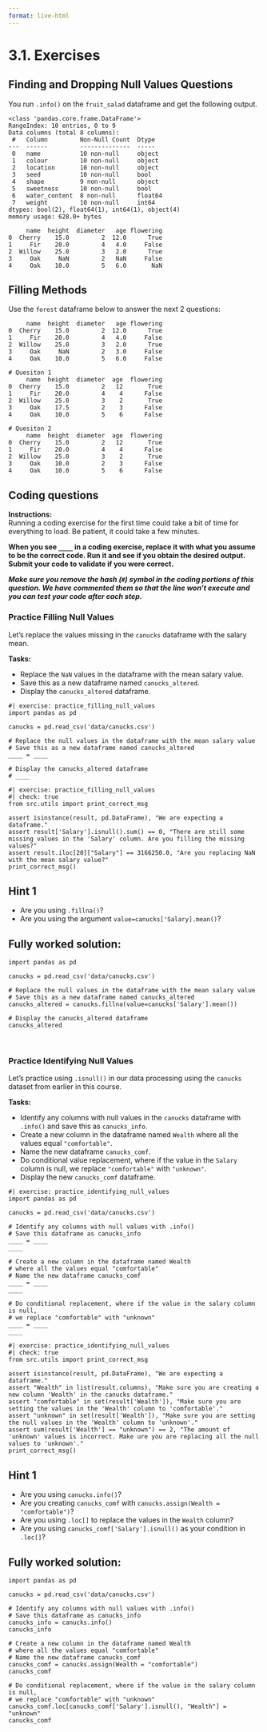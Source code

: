 ```yaml
---
format: live-html
---
```


<script src='../../src/quiz.js'></script>

# 3.1. Exercises

## Finding and Dropping Null Values Questions

You run `.info()` on the `fruit_salad` dataframe and get the following output.

```out
<class 'pandas.core.frame.DataFrame'>
RangeIndex: 10 entries, 0 to 9
Data columns (total 8 columns):
 #   Column         Non-Null Count  Dtype  
---  ------         --------------  -----  
 0   name           10 non-null     object 
 1   colour         10 non-null     object 
 2   location       10 non-null     object 
 3   seed           10 non-null     bool   
 4   shape          9 non-null      object 
 5   sweetness      10 non-null     bool   
 6   water_content  8 non-null      float64
 7   weight         10 non-null     int64  
dtypes: bool(2), float64(1), int64(1), object(4)
memory usage: 628.0+ bytes
```

<div id='mcq1'></div>
<script>
    generateQuiz(
        'mcq1',
        'Question 1',
        'Which of the columns contain null values? <i>Hint: There could be more than one.</i>',
        {
        '<code>name</code>': 'This column has all of its 10 rows with non-null values.',
        '<code>location</code>': 'This column has all of its 10 rows with non-null values.',
        '<code>shape</code>': 'Of the 10 rows (entries) only 9 have non-null values meaning this column contains a null value. Are there any others?',
        '<code>water_content</code>': 'Of the 10 rows (entries) only 8 have non-null values meaning this column contains a null value. Are there any others?',
        '<code>weight</code>': 'This column has all of its 10 rows with non-null values.',
        },
        [ '<code>shape</code>', '<code>water_content</code>'],
    );
</script>

```out
     name  height  diameter   age flowering
0  Cherry    15.0         2  12.0      True
1     Fir    20.0         4   4.0     False
2  Willow    25.0         3   2.0      True
3     Oak     NaN         2   NaN     False
4     Oak    10.0         5   6.0       NaN
```

<div id='mcq2'></div>
<script>
    generateQuiz(
        'mcq2',
        'Question 2',
        'Given the dataframe named <code>forest</code>, what code would you use to remove only the rows missing from the <code>age</code> column?',
        {
        '<code>forest.drop(columns=[’age’])</code>': 'This is just dropping the entire <code>age</code> column!',
        '<code>pd.dropna(forest[’age’])</code>': '<code>.dropna()</code> is not called in this manner.',
        '<code>pd.dropna(columns=[’age’])</code>': 'Are you using the correct argument?',
        '<code>forest.dropna(subset=[’age’])</code>': '',
        },
        '<code>forest.dropna(subset=[’age’])</code>',
    );
</script>

## Filling Methods

Use the `forest` dataframe below to answer the next 2 questions: 

```out
     name  height  diameter   age flowering
0  Cherry    15.0         2  12.0      True
1     Fir    20.0         4   4.0     False
2  Willow    25.0         3   2.0      True
3     Oak     NaN         2   3.0     False
4     Oak    10.0         5   6.0     False
```

```out
# Quesiton 1
     name  height  diameter  age  flowering
0  Cherry    15.0         2   12       True
1     Fir    20.0         4    4      False
2  Willow    25.0         3    2       True
3     Oak    17.5         2    3      False
4     Oak    10.0         5    6      False
```

<div id='mcq3'></div>
<script>
    generateQuiz(
        'mcq3',
        'Question 1',
        'Which code will replace the <code>NaN</code> value in the <code>height</code> column so the new dataframe looks like the one above?',
        {
        '<code>forest.fillna(value = forest[’height’].mean())</code>': '',
        '<code>forest.fillna(value = forest[’height’].max())</code>': 'The max value in the <code>height</code> column is <code>25</code>, not <code>17.5</code>.',
        '<code>forest.fillna(method = ’bfill’)</code>': 'This value isn’t an option in the dataframe and would not be possible with <code>bfill</code>.',
        '<code>forest.fillna(method = ’ffill’)</code>': 'This value isn’t an option in the dataframe and would not be possible with <code>ffill</code>.',
        },
        '<code>forest.fillna(value = forest[’height’].mean())</code>',
    );
</script>

```out
# Quesiton 2
     name  height  diameter  age  flowering
0  Cherry    15.0         2   12       True
1     Fir    20.0         4    4      False
2  Willow    25.0         3    2       True
3     Oak    10.0         2    3      False
4     Oak    10.0         5    6      False
```

<div id='mcq4'></div>
<script>
    generateQuiz(
        'mcq4',
        'Question 2',
        'Which code will replace the <code>NaN</code> value in the <code>height</code> column so the new dataframe looks like the one above?',
        {
        '<code>forest.fillna(value = 13)': 'The <code>NaN</code> value is being filled with a value of 10, not 13.',
        '<code>forest.fillna(value = forest[’height’].max())</code>': 'The max value in the <code>height</code> column is <code>25</code>, not <code>10</code>.',
        '<code>forest.fillna(method = ’bfill’)</code>': 'Perfect!',
        '<code>forest.fillna(method = ’ffill’)</code>': '<code>ffill</code> has the <code>NaN</code> value adopt the same value and the row that precedes it.',
        },
        '<code>forest.fillna(method = ’bfill’)</code>',
    );
</script>

## Coding questions

**Instructions:**    
Running a coding exercise for the first time could take a bit of time for everything to load. Be patient, it could take a few minutes. 

**When you see `____` in a coding exercise, replace it with what you assume to be the correct code.  Run it and see if you obtain the desired output.  Submit your code to validate if you were correct.**

_**Make sure you remove the hash (`#`) symbol in the coding portions of this question.  We have commented them so that the line won't execute and you can test your code after each step.**_


### Practice Filling Null Values

Let's replace the values missing in the `canucks` dataframe with the salary mean.

**Tasks:**

- Replace the `NaN` values in the dataframe with the mean salary value. 
- Save this as a new dataframe named `canucks_altered`.
- Display the `canucks_altered` dataframe.

```pyodide
#| exercise: practice_filling_null_values
import pandas as pd

canucks = pd.read_csv('data/canucks.csv')

# Replace the null values in the dataframe with the mean salary value
# Save this as a new dataframe named canucks_altered
____ = ____

# Display the canucks_altered dataframe
# ____
```

```pyodide
#| exercise: practice_filling_null_values
#| check: true
from src.utils import print_correct_msg

assert isinstance(result, pd.DataFrame), "We are expecting a dataframe."
assert result['Salary'].isnull().sum() == 0, "There are still some missing values in the 'Salary' column. Are you filling the missing values?"
assert result.iloc[20]["Salary"] == 3166250.0, "Are you replacing NaN with the mean salary value?"
print_correct_msg()
```

:::: { .hint exercise="practice_filling_null_values"}
::: { .callout-note collapse="false"}

## Hint 1

- Are you using `.fillna()`?
- Are you using the argument `value=canucks['Salary].mean()`?

:::
::::

:::: { .solution exercise="practice_filling_null_values" }
::: { .callout-tip collapse="false"}

## Fully worked solution:

```pyodide
import pandas as pd

canucks = pd.read_csv('data/canucks.csv')

# Replace the null values in the dataframe with the mean salary value
# Save this as a new dataframe named canucks_altered
canucks_altered = canucks.fillna(value=canucks['Salary'].mean())

# Display the canucks_altered dataframe
canucks_altered
```

:::
::::

<br>

### Practice Identifying Null Values

Let's practice using `.isnull()` in our data processing using the `canucks` dataset from earlier in this course.

**Tasks:**

- Identify any columns with null values in the `canucks` dataframe with `.info()` and save this as `canucks_info`.
- Create a new column in the dataframe named `Wealth` where all the values equal `"comfortable"`. 
- Name the new dataframe `canucks_comf`.
- Do conditional value replacement, where if the value in the `Salary` column is null, we replace `"comfortable"` with `"unknown"`.
- Display the new `canucks_comf` dataframe.

```pyodide
#| exercise: practice_identifying_null_values
import pandas as pd

canucks = pd.read_csv('data/canucks.csv')

# Identify any columns with null values with .info()
# Save this dataframe as canucks_info
____ = ____
____

# Create a new column in the dataframe named Wealth
# where all the values equal "comfortable"
# Name the new dataframe canucks_comf
____ = ____
____

# Do conditional replacement, where if the value in the salary column is null,
# we replace "comfortable" with "unknown"
____ = ____
____
```

```pyodide
#| exercise: practice_identifying_null_values
#| check: true
from src.utils import print_correct_msg

assert isinstance(result, pd.DataFrame), "We are expecting a dataframe."
assert "Wealth" in list(result.columns), "Make sure you are creating a new column 'Wealth' in the canucks dataframe."
assert "comfortable" in set(result['Wealth']), "Make sure you are setting the values in the 'Wealth' column to 'comfortable'."
assert "unknown" in set(result['Wealth']), "Make sure you are setting the null values in the 'Wealth' column to 'unknown'."
assert sum(result['Wealth'] == "unknown") == 2, "The amount of 'unknown' values is incorrect. Make ure you are replacing all the null values to 'unknown'."
print_correct_msg()
```

:::: { .hint exercise="practice_identifying_null_values"}
::: { .callout-note collapse="false"}

## Hint 1

- Are you using `canucks.info()`?
- Are you creating `canucks_comf` with `canucks.assign(Wealth = "comfortable")`?
- Are you using `.loc[]` to replace the values in the `Wealth` column?
- Are you using `canucks_comf['Salary'].isnull()` as your condition in `.loc[]`?

:::
::::

:::: { .solution exercise="practice_identifying_null_values" }
::: { .callout-tip collapse="false"}

## Fully worked solution:

```pyodide
import pandas as pd

canucks = pd.read_csv('data/canucks.csv')

# Identify any columns with null values with .info()
# Save this dataframe as canucks_info
canucks_info = canucks.info()
canucks_info

# Create a new column in the dataframe named Wealth
# where all the values equal "comfortable"
# Name the new dataframe canucks_comf
canucks_comf = canucks.assign(Wealth = "comfortable")
canucks_comf

# Do conditional replacement, where if the value in the salary column is null,
# we replace "comfortable" with "unknown" 
canucks_comf.loc[canucks_comf['Salary'].isnull(), "Wealth"] = "unknown"
canucks_comf
```

:::
::::